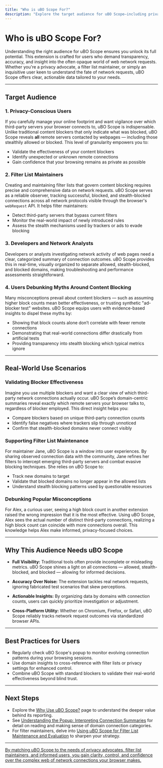 ```yaml
---
title: "Who is uBO Scope For?"
description: "Explore the target audience for uBO Scope—including privacy-conscious users, filter list maintainers, and anyone examining network request outcomes. Situate the extension in real-world scenarios, such as fact-checking blocker effectiveness or debunking common misconceptions about online privacy tools."
---
```


# Who is uBO Scope For?

Understanding the right audience for uBO Scope ensures you unlock its full potential. This extension is crafted for users who demand transparency, accuracy, and insight into the often opaque world of web network requests. Whether you're a privacy advocate, a filter list maintainer, or simply an inquisitive user keen to understand the fate of network requests, uBO Scope offers clear, actionable data tailored to your needs.

---

## Target Audience

### 1. Privacy-Conscious Users

If you carefully manage your online footprint and want vigilance over which third-party servers your browser connects to, uBO Scope is indispensable. Unlike traditional content blockers that only indicate what was blocked, uBO Scope reveals **all** remote servers contacted by webpages — including those stealthily allowed or blocked. This level of granularity empowers you to:

- Validate the effectiveness of your content blockers
- Identify unexpected or unknown remote connections
- Gain confidence that your browsing remains as private as possible

### 2. Filter List Maintainers

Creating and maintaining filter lists that govern content blocking requires precise and comprehensive data on network requests. uBO Scope serves as a reliable observer, tracking successful, blocked, and stealth-blocked connections across all network protocols visible through the browser's `webRequest` API. It helps filter maintainers:

- Detect third-party servers that bypass current filters
- Monitor the real-world impact of newly introduced rules
- Assess the stealth mechanisms used by trackers or ads to evade blocking

### 3. Developers and Network Analysts

Developers or analysts investigating network activity of web pages need a clear, categorized summary of connection outcomes. uBO Scope provides this in real-time, visually organized to separate allowed, stealth-blocked, and blocked domains, making troubleshooting and performance assessments straightforward.

### 4. Users Debunking Myths Around Content Blocking

Many misconceptions prevail about content blockers — such as assuming higher block counts mean better effectiveness, or trusting synthetic "ad-blocker test" websites. uBO Scope equips users with evidence-based insights to dispel these myths by:

- Showing that block counts alone don’t correlate with fewer remote connections
- Demonstrating that real-world connections differ drastically from artificial tests
- Providing transparency into stealth blocking which typical metrics ignore

---

## Real-World Use Scenarios

### Validating Blocker Effectiveness
Imagine you use multiple blockers and want a clear view of which third-party network connections actually occur. uBO Scope’s domain-centric summaries reveal exactly which remote servers your browser talks to, regardless of blocker employed. This direct insight helps you:

- Compare blockers based on unique third-party connection counts
- Identify false negatives where trackers slip through unnoticed
- Confirm that stealth-blocked domains never connect visibly

### Supporting Filter List Maintenance
For maintainer Jane, uBO Scope is a window into user experiences. By sharing observed connection data with the community, Jane refines her filters to intercept emerging third-party servers and combat evasive blocking techniques. She relies on uBO Scope to:

- Track new domains to target
- Validate that blocked domains no longer appear in the allowed lists
- Understand stealth blocking patterns used by questionable resources

### Debunking Popular Misconceptions
For Alex, a curious user, seeing a high block count in another extension raised the wrong impression that it is the most effective. Using uBO Scope, Alex sees the actual number of distinct third-party connections, realizing a high block count can coincide with more connections overall. This knowledge helps Alex make informed, privacy-focused choices.

---

## Why This Audience Needs uBO Scope

- **Full Visibility:** Traditional tools often provide incomplete or misleading metrics. uBO Scope shines a light on all connections — allowed, stealth-blocked, and blocked — allowing for informed decisions.

- **Accuracy Over Noise:** The extension tackles real network requests, ignoring fabricated test scenarios that skew perceptions.

- **Actionable Insights:** By organizing data by domains with connection counts, users can quickly prioritize investigation or adjustment.

- **Cross-Platform Utility:** Whether on Chromium, Firefox, or Safari, uBO Scope reliably tracks network request outcomes via standardized browser APIs.

---

## Best Practices for Users

- Regularly check uBO Scope's popup to monitor evolving connection patterns during your browsing sessions.
- Use domain insights to cross-reference with filter lists or privacy settings for enhanced control.
- Combine uBO Scope with standard blockers to validate their real-world effectiveness beyond blind trust.

---

## Next Steps

- Explore the [Why Use uBO Scope?](https://example.com/overview/getting-started/value-proposition) page to understand the deeper value behind its reporting.
- See [Understanding the Popup: Interpreting Connection Summaries](https://example.com/guides/getting-started-essentials/reading-popup) for detail on reading and making sense of domain connection categories.
- For filter maintainers, delve into [Using uBO Scope for Filter List Maintenance and Evaluation](https://example.com/guides/advanced-insights-patterns/list-maintainer-tips) to sharpen your strategy.

---

<u>By matching uBO Scope to the needs of privacy advocates, filter list maintainers, and informed users, you gain clarity, control, and confidence over the complex web of network connections your browser makes.</u>
